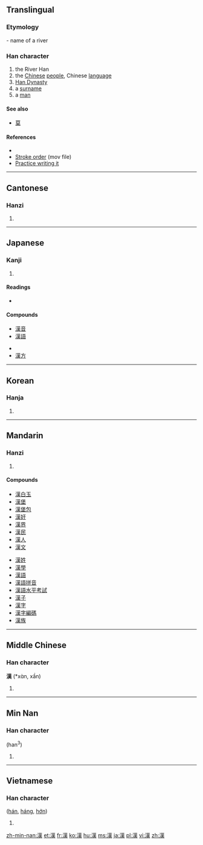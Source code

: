 {{also|汉}}<!-- may be replaced by zh-forms -->
==Translingual==
<!-- Doesn’t exist yet: {{stroke order|strokes=13}} -->
{{ja-forms|[[漢]]|[[汉]]|[[漢]]}}

===Etymology===
{{Han compound|水|暵|ls=psc|c1=s|c2=p|alt1=氵}} - name of a river

===Han character===
{{Han char|rn=85|rad=水|as=11|sn=14|four=3413<sub>4</sub>|canj=水廿中人 (ETLO)|ids=⿰[[氵]]⿱[[革]][[大]]}}

# the River Han
# the [[Chinese]] [[people]], Chinese [[language]]
# [[w:Han Dynasty|Han Dynasty]]
# a [[surname]]
# a [[man]]

====See also====
* [[莫]] <!-- Graphically similar -->

====References====
* {{Han ref|kx=0646.170|dkj=18068|dj=1055.150|hdz=31713.090|uh=6F22|ud=28450|bh=BA7E|bd=47742}}
* [http://web.mit.edu/jpnet/ji/movies/2033.mov Stroke order] (mov file)
* [http://web.mit.edu/jpnet/ji/data/2033.html Practice writing it]

----

==Cantonese==

===Hanzi===
{{yue-hanzi|jyut=hon3|y=hon3|sim=汉}}

# {{defn|lang=yue|sort=水11}}

----

==Japanese==

===Kanji===
{{ja-kanji|grade=3|rs=水11}}

# {{defn|lang=ja|sort=水11}}

====Readings====
* {{ja-readings|on=[[かん]] ([[kan]])|kun=[[から]] ([[kara]]), [[おとこ]] ([[otoko]])}}

====Compounds====
{{top2}}
* [[漢音]]
* [[漢語]]
{{mid2}}
* {{term|漢字||Chinese character|tr=かんじ, kanji|sc=Jpan|lang=ja}}
* [[漢方]]
{{bottom}}

----

==Korean==

===Hanja===
{{ko-hanja|hangeul=한|eumhun=|rv=han|mr=han|y=han}}

# {{defn|lang=ko|sort=水11}}

----

==Mandarin==

===Hanzi===
{{cmn-hanzi|sim=汉|pin=[[hàn]] ([[han4]])|wg=han<sup>4</sup>}}

# {{defn|lang=cmn|sort=水11}}

====Compounds====
{{top2}}
* [[漢白玉]]
* [[漢堡]]
* [[漢堡包]]
* [[漢奸]]
* [[漢界]]
* [[漢民]]
* [[漢人]]
* [[漢文]]
{{mid2}}
* [[漢姓]]
* [[漢學]]
* [[漢語]]
* [[漢語拼音]]
* [[漢語水平考試]]
* [[漢子]]
* [[漢字]]
* [[漢字編碼]]
* [[漢族]]
{{bottom}}

----

==Middle Chinese==

===Han character===
'''漢''' (*xɑ̀n, xần)<!--note: asterisk indicates that this character appears more than four times in the Tang Dynasty corpus of literature; the vowel "ɑ" is an IPA symbol and is thus different from the vowel "a"-->

# {{defn|lang=zhx-mid|sort=水11}}

----

==Min Nan==

===Han character===
{{nan-hanzi|poj=hàn}} (han<sup>3</sup>)

# {{defn|lang=nan}}

----

==Vietnamese==

===Han character===
{{vi-hantu|rs=水11}} ([[hán]], [[háng]], [[hớn]])

# {{defn|lang=vi|sort=水11}}

[[zh-min-nan:漢]]
[[et:漢]]
[[fr:漢]]
[[ko:漢]]
[[hu:漢]]
[[ms:漢]]
[[ja:漢]]
[[pl:漢]]
[[vi:漢]]
[[zh:漢]]